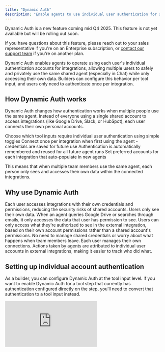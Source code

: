 ```yaml
---
title: "Dynamic Auth"
description: "Enable agents to use individual user authentication for secure, private access to integrations"
---
```


<Warning>
  Dynamic Auth is a new feature coming mid Q4 2025. This feature is not yet available but will be rolling out soon.

  If you have questions about this feature, please reach out to your sales representative if you're on an Enterprise subscription, or [contact our support team](/get-started/support) if you're on another plan.
</Warning>

Dynamic Auth enables agents to operate using each user's individual authentication accounts for integrations, allowing multiple users to safely and privately use the same shared agent (especially in Chat) while only accessing their own data. Builders can configure this behavior per tool input, and users only need to authenticate once per integration.

## How Dynamic Auth works

Dynamic Auth changes how authentication works when multiple people use the same agent. Instead of everyone using a single shared account to access integrations (like Google Drive, Slack, or HubSpot), each user connects their own personal accounts.

<Columns cols={2}>
  <Card title="Builders configure" icon="wrench">
    Choose which tool inputs require individual user authentication using simple toggles
  </Card>
  <Card title="Users authenticate" icon="key">
    Connect once per integration when first using the agent - credentials are saved for future use
  </Card>
  <Card title="Credentials persist" icon="lock">
    Authentication is automatically remembered and reused for all future agent runs
  </Card>
  <Card title="Defaults apply" icon="star">
    Set preferred accounts for each integration that auto-populate in new agents
  </Card>
</Columns>

This means that when multiple team members use the same agent, each person only sees and accesses their own data within the connected integrations.

## Why use Dynamic Auth

<Columns cols={2}>
  <Card title="Enhanced Security" icon="shield-check">
    Each user accesses integrations with their own credentials and permissions, reducing the security risks of shared accounts.
  </Card>
  <Card title="Privacy Protection" icon="user-lock">
    Users only see their own data. When an agent queries Google Drive or searches through emails, it only accesses the data that user has permission to see.
  </Card>
  <Card title="Access Control" icon="user-shield">
    Users can only access what they're authorized to see in the external integration, based on their own account permissions rather than a shared account's permissions.
  </Card>
  <Card title="Simplified Management" icon="users-gear">
    No need to manage shared credentials or worry about what happens when team members leave. Each user manages their own connections.
  </Card>
  <Card title="Audit Trail" icon="clipboard-list">
    Actions taken by agents are attributed to individual user accounts in external integrations, making it easier to track who did what.
  </Card>
</Columns>

## Setting up individual account authentication

As a builder, you can configure Dynamic Auth at the tool input level. If you want to enable Dynamic Auth for a tool step that currently has authentication configured directly on the step, you'll need to convert that authentication to a tool input instead.

<div style={{ width:"100%",position:"relative","padding-top":"56.75%" }}>
<iframe src="https://app.supademo.com/embed/cmhe9r2w33m1bfatipia57zjj" frameBorder="0" title="Enable individual account authentication at tool input level" allow="clipboard-write" webkitallowfullscreen="true" mozallowfullscreen="true" allowfullscreen style={{ position:"absolute",top:0,left:0,width:"100%",height:"100%",border:"3px solid #5E43CE",borderRadius:"10px" }} />
</div>

To enable individual account authentication at the tool input level:

1. Enter the Tool you want to configure and make sure you're on the Build tab
2. Navigate to the OAuth Input you want to enable Dynamic Auth on and click the Shield icon
3. Toggle on the switch next to 'Individual account authentication required'

When this is enabled, any agent using this tool will require each user to authenticate with their own account for this integration.

<Tip>
If you have authentication configured directly on a tool step and want to enable Dynamic Auth, you'll need to convert that authentication to a tool input field. This allows each user to provide their own credentials when using the tool.
</Tip>

<Note>
For Enterprise customers: If you have [asset-level authentication controls](/get-started/enterprise/rbac#permissions) enabled through RBAC, users can also choose from project-level shared accounts instead of authorizing their individual accounts.
</Note>

## User experience in Chat

When users interact with an agent in Chat that has Dynamic Auth enabled, the authentication flow is seamless and intuitive.

### First-time authentication

When a user runs an agent that requires individual account authentication for the first time, they'll see a modal prompt asking them to connect their account:

1. The agent begins running and encounters a tool that requires individual authentication
2. A modal appears asking the user to **'Connect your account'** for the specific integration (e.g., "Connect your Google Drive account")
3. The user can either:
   - **Select an existing credential** they've already connected to Relevance AI
   - **Add a new credential** by clicking the button to authenticate with the integration
   - **Set as default** - mark a credential as their default for this integration
4. Once authenticated, the agent continues running with that user's credentials
5. The authentication is remembered for future runs

<Info>
Users are only prompted once per integration during an agent execution. If an agent uses multiple tools that access Google Drive, for example, the user only needs to authenticate once and those credentials will be reused across all Google Drive operations in that run.
</Info>

### Subsequent uses

After the first authentication:

- The agent automatically uses the user's saved credentials
- No interruption to the agent's execution
- Users can change their default credentials in project settings if needed

### Multiple integrations

If an agent uses multiple integrations (for example, both Google Drive and Slack), users will be prompted to authenticate each integration the first time they're encountered. After initial setup, all credentials are remembered and reused automatically.

## Managing default authentication

Users can manage their default authentication accounts for each integration at the project level, making it easy to control which accounts are used by agents.

### Setting integration defaults

To set or change your default account for an integration:

1. Click on 'Integrations & API Keys' in the sidebar
2. Click on the integration you want to configure

<Tip>
Integration defaults pre-populate when you create new assets or use assets for the first time, saving you time and ensuring consistency across your agent interactions.
</Tip>

### Privacy and account visibility

To protect privacy and security:

- **Private accounts are hidden** - Your personal accounts won't be visible to other users
- **Auths are private by default** - When you connect a new account, it's automatically set as private
- **Enterprise shared accounts** - If your organization has shared project-level accounts (Enterprise only), you'll see those as options alongside your personal accounts

## Frequently asked questions (FAQs)

<AccordionGroup>
  <Accordion title="What happens if I need to change my authentication credentials?">
    If you need to change your authentication credentials, you can do so easily. During Chat, you'll receive modal prompts that allow you to select existing credentials, add new ones, or mark a new credential as default. You can also manage your default credentials by going to Integrations & API Keys in the sidebar and selecting the integration you want to reconfigure.
  </Accordion>
  
  <Accordion title="Can I use both shared accounts and individual accounts in the same project?">
    Yes, if you're on an Enterprise subscription with asset-level authentication controls enabled. When Dynamic Auth is configured for a tool input, Enterprise users will see both their individual accounts and any shared project-level accounts available for selection. This gives you flexibility to choose the appropriate account based on the context. Non-Enterprise users will only see their individual accounts.
  </Accordion>
  
  <Accordion title="What integrations support Dynamic Auth?">
    Dynamic Auth works with all integrations that require authentication in Relevance AI. This includes popular integrations like Google Drive, Gmail, Slack, HubSpot, Salesforce, and many others. The feature is integration-agnostic and will work with any tool that uses an authenticated connection.
  </Accordion>
  
  <Accordion title="Is this feature only available on Enterprise plans?">
    No, Dynamic Auth is available to all users on all plans. While some related features like asset-level authentication controls and shared project accounts are Enterprise-only, the core Dynamic Auth functionality that allows individual user authentication is available to everyone.
  </Accordion>
  
  <Accordion title="Where can I use Dynamic Auth - just in Chat or everywhere?">
    Dynamic Auth applies to both Chat and in-app functionality (the Run tab). Whether you're using an agent through Chat or running it directly in the web application, Dynamic Auth will ensure each user's individual credentials are used when configured.
  </Accordion>
</AccordionGroup>


